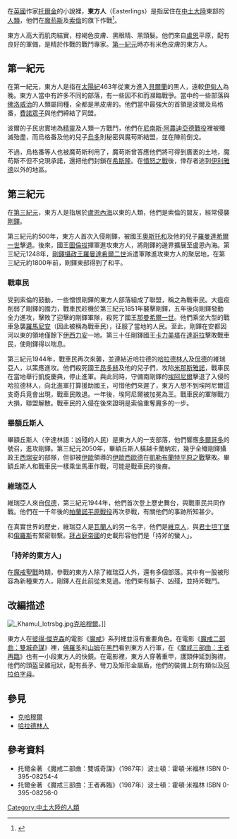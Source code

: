 {{NoteTA
|G1=LR
}}
{{Infobox fictional race
|name               =東方人
|other_names        =
|image              =
|caption            =
|founded            =[[第一紀元|第一紀元]]
|homeworld          =[[中土大陸|中土大陸]]
|base_of_operations =[[盧恩|盧恩]]
|official_language  =
|religion           =崇拜[[魔苟斯|魔苟斯]]及[[索倫_(魔戒)|索倫]]
}}
在[[英國|英國]]作家[[托爾金|托爾金]]的小說裡，'''東方人'''（Easterlings）是指居住在[[中土大陸|中土大陸]]東部的[[人類_(中土大陸)|人類]]，他們在[[魔苟斯|魔苟斯]]及[[索倫_(魔戒)|索倫]]的旗下作戰<ref name="克理斯·史密斯">{{Cite book|title=魔戒武器聖戰|last=克理斯·史密斯|publisher=奇幻基地|year=2003年12月|isbn=986-7576-12-8|location=臺北}}</ref>。

東方人高大而肌肉結實，棕褐色皮膚、黑眼晴、黑頭髮。他們來自[[盧恩|盧恩]]平原，配有良好的軍備，是精於作戰的戰鬥專家。[[第一紀元|第一紀元]]時亦有米色皮膚的東方人。

== 第一紀元 ==
在第一紀元，東方人是指在[[太陽紀|太陽紀]]463年從東方進入[[貝爾蘭|貝爾蘭]]的黑人，遠較[[伊甸人|伊甸人]]為晚。東方人當中有許多不同的部落，有一些因不和而瀕臨戰爭。當中的一些部落與[[佛洛威治|佛洛威治]]的人類屬同種，全都是黑皮膚的。他們當中最強大的首領是波爾及烏格番，[[費諾眾子|費諾眾子]]與他們締結了同盟。

波爾的子民忠實地為[[精靈_(中土大陸)|精靈]]及人類一方戰鬥，他們在[[尼南斯·阿農迪亞德戰役|尼南斯·阿農迪亞德戰役]]裡被殲滅殆盡，而烏格番及他的兒子[[烏多|烏多]]則秘密與魔苟斯結盟，並在陣前倒戈。

不過，烏格番等人也被魔苟斯利用了，魔苟斯曾答應他們將可得到廣袤的土地，魔苟斯不但不兌現承諾，還把他們封鎖在[[希斯隆|希斯隆]]。在[[憤怒之戰|憤怒之戰]]後，倖存者逃到[[伊利雅德|伊利雅德]]以外的地區。

== 第三紀元 ==

在[[第三紀元|第三紀元]]，東方人是指居於[[盧恩內海|盧恩內海]]以東的人類，他們是索倫的盟友，經常侵襲[[剛鐸|剛鐸]]。

第三紀元約500年，東方人首次入侵剛鐸，被國王[[奧斯托和|奧斯托和]]及他的兒子[[羅曼達希爾一世|羅曼達希爾一世]]擊退。後來，國王[[圖倫拔|圖倫拔]]揮軍進攻東方人，將剛鐸的邊界擴展至盧恩內海。第三紀元1248年，[[剛鐸攝政王|剛鐸攝政王]][[羅曼達希爾二世|羅曼達希爾二世]]派遣軍隊進攻東方人的聚居地，在第三紀元約1800年前，剛鐸東部得到了和平。

=== 戰車民 ===

受到索倫的鼓動，一些憎恨剛鐸的東方人部落組成了聯盟，稱之為戰車民。大瘟疫削弱了剛鐸的國力，戰車民趁機於第三紀元1851年襲擊剛鐸，五年後向剛鐸發動全力進攻，擊敗了迎擊的剛鐸軍隊，殺死了國王[[那曼希爾一世|那曼希爾一世]]。他們乘坐大型的戰車急襲[[羅馬尼安|羅馬尼安]]（因此被稱為戰車民），征服了當地的人民。至此，剛鐸在安都因河以東的領地僅餘下[[伊西力安|伊西力安]]一地。第三十任剛鐸國王[[卡力美塔|卡力美塔]]在[[達哥拉|達哥拉]]擊敗戰車民，使剛鐸得以喘息。

第三紀元1944年，戰車民再次來襲，並連結近哈拉德的[[哈拉德林人|哈拉德林人]]及[[侃德|侃德]]的維瑞亞人，以策應進攻。他們殺死國王[[昂多赫|昂多赫]]及他的兒子們，攻陷[[米那斯提力斯|米那斯雅諾]]，戰車民在當地舉行凱旋慶典，停止進軍。與此同時，守備南剛鐸的[[埃阿尼爾二世|埃阿尼爾]]擊退了入侵的哈拉德林人，向北進軍打算援助國王，可惜他們來遲了，東方人想不到埃阿尼爾這支奇兵竟會出現，戰車民敗退。一年後，埃阿尼爾被加冕為王。戰車民的軍隊戰力大損，聯盟解散。戰車民的入侵在後來證明是索倫重奪魔多的一步。

=== 畢額丘斯人 ===

畢額丘斯人（辛達林語：凶殘的人民）是東方人的一支部落，他們響應[[多爾哥多|多爾哥多]]的號召，進攻剛鐸。第三紀元2050年，畢額丘斯人橫越卡蘭納宏，幾乎全殲剛鐸攝政王[[西瑞安|西瑞安]]的部隊，但卻被[[伊歐|伊歐]]領導的[[伊歐西歐德|伊歐西歐德]]在[[凱勒布蘭特平原之戰|凱勒布蘭特平原之戰]]擊敗。畢額丘斯人和戰車民一樣乘坐馬車作戰，可能是戰車民的後裔。

=== 維瑞亞人 ===

維瑞亞人來自[[侃德|侃德]]，第三紀元1944年，他們首次登上歷史舞台，與戰車民共同作戰。他們在一千年後的[[帕蘭諾平原戰役|帕蘭諾平原戰役]]再次參戰，有關他們的事跡所知甚少。

在真實世界的歷史，維瑞亞人是[[瓦蘭人|瓦蘭人]]的另一名字，他們是[[維京人|維京人]]，與[[君士坦丁堡|君士坦丁堡]]和[[俄羅斯|俄羅斯]]有緊密聯繫。[[拜占庭帝國|拜占庭帝國]]的史載形容他們是「持斧的蠻人」。

=== 「持斧的東方人」 ===

在[[魔戒聖戰|魔戒聖戰]]時期，參戰的東方人除了維瑞亞人外，還有多個部落。其中有一股被形容為新種東方人，剛鐸人在此前從未見過。他們束有鬍子、凶殘，並持斧戰鬥。

== 改編描述 ==

[[File:_Khamul_lotrsbg.jpg|thumb]][[克哈穆爾|克哈穆爾]]。]]

東方人在[[彼得·傑克森|彼得·傑克森]]的電影《[[魔戒電影三部曲|魔戒]]》系列裡並沒有重要角色。在電影《[[魔戒二部曲：雙城奇謀|魔戒二部曲：雙城奇謀]]》裡，[[佛羅多|佛羅多]]和[[山姆·詹吉|山姆]]在[[黑門_(中土大陸)|黑門]]看到東方人行軍，在《[[魔戒三部曲：王者再臨|魔戒三部曲：王者再臨]]》也有一小段東方人的快鏡。在電影裡，東方人穿著重甲，護頸伸延到胸襟，他們的頭盔呈雞冠狀，配有長矛、彎刀及矩形金屬盾，他們的裝備上刻有類似{{le|談格瓦文字|Tengwar}}及[[阿拉伯字母|阿拉伯字母]]。

==參見==
* [[克哈穆爾|克哈穆爾]]
* [[哈拉德林人|哈拉德林人]]

== 參考資料 ==
<references />
*托爾金著 《魔戒二部曲：雙城奇謀》（1987年）波士頓：霍頓·米福林 ISBN 0-395-08254-4
*托爾金著 《魔戒三部曲：王者再臨》（1987年）波士頓：霍頓·米福林 ISBN 0-395-08256-0

{{DEFAULTSORT:Easterlings}}
[[Category:中土大陸的人類|Category:中土大陸的人類]]